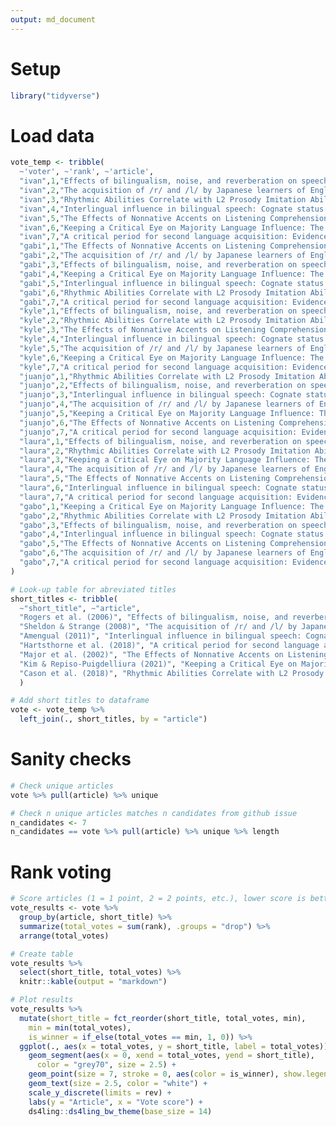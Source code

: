 ```yaml
---
output: md_document
---
```


# Setup

```r
library("tidyverse")
```

# Load data

```r

vote_temp <- tribble(
  ~'voter', ~'rank', ~'article', 
  "ivan",1,"Effects of bilingualism, noise, and reverberation on speech perception by listeners with normal hearing",
  "ivan",2,"The acquisition of /r/ and /l/ by Japanese learners of English: Evidence that speech production can precede speech perception",
  "ivan",3,"Rhythmic Abilities Correlate with L2 Prosody Imitation Abilities in Typologically Different Languages",
  "ivan",4,"Interlingual influence in bilingual speech: Cognate status effect in a continuum of bilingualism",
  "ivan",5,"The Effects of Nonnative Accents on Listening Comprehension: Implications for ESL Assessment",
  "ivan",6,"Keeping a Critical Eye on Majority Language Influence: The Case of Uptalk in Heritage Spanish",
  "ivan",7,"A critical period for second language acquisition: Evidence from 2/3 million English speakers",
  "gabi",1,"The Effects of Nonnative Accents on Listening Comprehension: Implications for ESL Assessment",
  "gabi",2,"The acquisition of /r/ and /l/ by Japanese learners of English: Evidence that speech production can precede speech perception",
  "gabi",3,"Effects of bilingualism, noise, and reverberation on speech perception by listeners with normal hearing",
  "gabi",4,"Keeping a Critical Eye on Majority Language Influence: The Case of Uptalk in Heritage Spanish",
  "gabi",5,"Interlingual influence in bilingual speech: Cognate status effect in a continuum of bilingualism",
  "gabi",6,"Rhythmic Abilities Correlate with L2 Prosody Imitation Abilities in Typologically Different Languages",
  "gabi",7,"A critical period for second language acquisition: Evidence from 2/3 million English speakers",
  "kyle",1,"Effects of bilingualism, noise, and reverberation on speech perception by listeners with normal hearing",
  "kyle",2,"Rhythmic Abilities Correlate with L2 Prosody Imitation Abilities in Typologically Different Languages",
  "kyle",3,"The Effects of Nonnative Accents on Listening Comprehension: Implications for ESL Assessment",
  "kyle",4,"Interlingual influence in bilingual speech: Cognate status effect in a continuum of bilingualism",
  "kyle",5,"The acquisition of /r/ and /l/ by Japanese learners of English: Evidence that speech production can precede speech perception",
  "kyle",6,"Keeping a Critical Eye on Majority Language Influence: The Case of Uptalk in Heritage Spanish",
  "kyle",7,"A critical period for second language acquisition: Evidence from 2/3 million English speakers",
  "juanjo",1,"Rhythmic Abilities Correlate with L2 Prosody Imitation Abilities in Typologically Different Languages",
  "juanjo",2,"Effects of bilingualism, noise, and reverberation on speech perception by listeners with normal hearing",
  "juanjo",3,"Interlingual influence in bilingual speech: Cognate status effect in a continuum of bilingualism",
  "juanjo",4,"The acquisition of /r/ and /l/ by Japanese learners of English: Evidence that speech production can precede speech perception",
  "juanjo",5,"Keeping a Critical Eye on Majority Language Influence: The Case of Uptalk in Heritage Spanish",
  "juanjo",6,"The Effects of Nonnative Accents on Listening Comprehension: Implications for ESL Assessment",
  "juanjo",7,"A critical period for second language acquisition: Evidence from 2/3 million English speakers",
  "laura",1,"Effects of bilingualism, noise, and reverberation on speech perception by listeners with normal hearing",
  "laura",2,"Rhythmic Abilities Correlate with L2 Prosody Imitation Abilities in Typologically Different Languages",
  "laura",3,"Keeping a Critical Eye on Majority Language Influence: The Case of Uptalk in Heritage Spanish",
  "laura",4,"The acquisition of /r/ and /l/ by Japanese learners of English: Evidence that speech production can precede speech perception",
  "laura",5,"The Effects of Nonnative Accents on Listening Comprehension: Implications for ESL Assessment",
  "laura",6,"Interlingual influence in bilingual speech: Cognate status effect in a continuum of bilingualism",
  "laura",7,"A critical period for second language acquisition: Evidence from 2/3 million English speakers",
  "gabo",1,"Keeping a Critical Eye on Majority Language Influence: The Case of Uptalk in Heritage Spanish",
  "gabo",2,"Rhythmic Abilities Correlate with L2 Prosody Imitation Abilities in Typologically Different Languages",
  "gabo",3,"Effects of bilingualism, noise, and reverberation on speech perception by listeners with normal hearing",
  "gabo",4,"Interlingual influence in bilingual speech: Cognate status effect in a continuum of bilingualism",
  "gabo",5,"The Effects of Nonnative Accents on Listening Comprehension: Implications for ESL Assessment",
  "gabo",6,"The acquisition of /r/ and /l/ by Japanese learners of English: Evidence that speech production can precede speech perception",
  "gabo",7,"A critical period for second language acquisition: Evidence from 2/3 million English speakers"
)

# Look-up table for abreviated titles
short_titles <- tribble(
  ~"short_title", ~"article", 
  "Rogers et al. (2006)", "Effects of bilingualism, noise, and reverberation on speech perception by listeners with normal hearing", 
  "Sheldon & Strange (2008)", "The acquisition of /r/ and /l/ by Japanese learners of English: Evidence that speech production can precede speech perception", 
  "Amengual (2011)", "Interlingual influence in bilingual speech: Cognate status effect in a continuum of bilingualism", 
  "Hartsthorne et al. (2018)", "A critical period for second language acquisition: Evidence from 2/3 million English speakers", 
  "Major et al. (2002)", "The Effects of Nonnative Accents on Listening Comprehension: Implications for ESL Assessment", 
  "Kim & Repiso-Puigdelliura (2021)", "Keeping a Critical Eye on Majority Language Influence: The Case of Uptalk in Heritage Spanish", 
  "Cason et al. (2018)", "Rhythmic Abilities Correlate with L2 Prosody Imitation Abilities in Typologically Different Languages"
  )

# Add short titles to dataframe
vote <- vote_temp %>% 
  left_join(., short_titles, by = "article")

```


# Sanity checks

```r
# Check unique articles
vote %>% pull(article) %>% unique

# Check n unique articles matches n candidates from github issue
n_candidates <- 7
n_candidates == vote %>% pull(article) %>% unique %>% length
```

# Rank voting

```r
# Score articles (1 = 1 point, 2 = 2 points, etc.), lower score is better
vote_results <- vote %>% 
  group_by(article, short_title) %>% 
  summarize(total_votes = sum(rank), .groups = "drop") %>% 
  arrange(total_votes)

# Create table
vote_results %>% 
  select(short_title, total_votes) %>% 
  knitr::kable(output = "markdown")

# Plot results
vote_results %>% 
  mutate(short_title = fct_reorder(short_title, total_votes, min), 
    min = min(total_votes), 
    is_winner = if_else(total_votes == min, 1, 0)) %>% 
  ggplot(., aes(x = total_votes, y = short_title, label = total_votes)) + 
    geom_segment(aes(x = 0, xend = total_votes, yend = short_title), 
      color = "grey70", size = 2.5) + 
    geom_point(size = 7, stroke = 0, aes(color = is_winner), show.legend = F) + 
    geom_text(size = 2.5, color = "white") + 
    scale_y_discrete(limits = rev) + 
    labs(y = "Article", x = "Vote score") + 
    ds4ling::ds4ling_bw_theme(base_size = 14)

```
